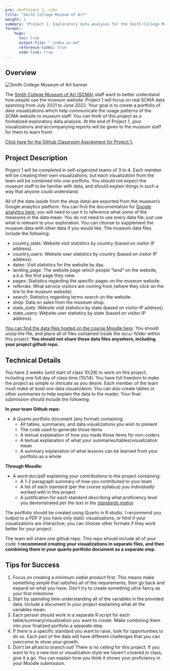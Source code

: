 ```yaml
---
pre: <b>Project 1. </b>
title: "Smith College Museum of Art"
weight: 1
summary: "Project 1: Exploratory data analyses for the Smith College Museum of Art."
format:
    hugo:
      toc: true
      output-file: "_index.en.md"
      reference-links: true
      code-link: true
---
```


## Overview

![](img/scma.png "Smith College Museum of Art banner")

The [Smith College Museum of Art (SCMA)](https://scma.smith.edu/) staff want to better understand how people use the museum website. Project 1 will focus on real SCMA data spanning from July 2021 to June 2022. Your goal is to create a portfolio of data visualizations which help communicate the usage patterns of the SCMA website to museum staff. You can think of this project as a formalized exploratory data analysis. At the end of Project 1, your visualizations and accompanying reports will be given to the museum staff for them to learn from!

[Click here for the Github Classroom Assignment for Project 1.](https://moodle.smith.edu/mod/url/view.php?id=955112)

## Project Description

Project 1 will be completed in self-organized teams of 3 to 4. Each member will be creating their own visualizations, but each visualization from the team will be combined into one portfolio. You should not expect the museum staff to be familiar with data, and should explain things in such a way that anyone could understand.

All of the data (aside from the shop data) are exported from the museum’s Google analytics platform. You can find the documentation for [Google analytics here](https://support.google.com/analytics); you will need to use it to reference what some of the measures in the data mean. You do not need to use every data file; just use what is relevant to your exploration. You can choose to supplement the museum data with other data if you would like. The museum data files include the following:

* country_stats: Website visit statistics by country (based on visitor IP address).
* country_users: Website user statistics by country (based on visitor IP address).
* dates: Visit statistics for the website by day.
* landing_page: The website page which people “land” on the website, a.k.a. the first page they view.
* pages: Statistics regarding the specific pages on the museum website.
* referrals: What service visitors are coming from (where they click on the link to the museum website). 
* search: Statistics regarding terms search on the website.
* shop: Data on sales from the museum shop. 
* state_stats: Website visit statistics by state (based on visitor IP address).
* state_users: Website user statistics by state (based on visitor IP address).

[You can find the data files hosted on the course Moodle here](https://moodle.smith.edu/mod/resource/view.php?id=954407). You should unzip the file, and place all of files contained inside the `data/` folder within this project. **You should not share these data files anywhere, including your project github repo.**

## Technical Details

You have 2 weeks (until start of class 10/28) to work on this project, including one full day of class time (10/14). You have full freedom to make the project as simple or intricate as you desire. Each member of the team must make *at least one* data visualization. You can also create tables or other summaries to help explain the data to the reader. Your final submission should include the following:

**In your team Github repo:**

* A Quarto portfolio document (any format) containing:
  + All tables, summaries, and data visualizations you wish to present
  + The code used to generate those items
  + A textual explanation of how you made those items for non-coders
  + A textual explanation of what your summaries/tables/visualization mean
  + A summary explanation of what lessons can be learned from your portfolio as a whole

**Through Moodle:**

* A word doc/pdf explaining your contributions to the project containing:
  + A 1-2 paragraph summary of how you contributed to your team
  + A list of each standard (per the course syllabus) you *individually* worked with in this project
  + A justification for each standard describing what proficiency level you demonstrated *per the text in the [standards matrix](https://intro-to-data-science-template.github.io/intro_to_data_science_reader/syllabus/#standards)* 

The portfolio should be created using Quarto in R studio. I recommend you output to a PDF if you have only static visualizations, or html if your visualizations are interactive; you can choose other formats if they work better for your project.

The team will share one github repo. This repo should include all of your code. **I recommend creating your visualizations in separate files, and then combining them in your quarto portfolio document as a separate step.**

## Tips for Success

1. Focus on creating a *minimum viable product* first. This means make something simple that satisfies all of the requirements, then go back and expand on what you have. Don't try to create something ultra-fancy as your first milestone.
2. Start by spending time understanding all of the variables in the provided data. Include a document in your project explaining what all the variables mean.
3. Each person should work in a separate R script for each table/summary/visualization you want to create. Make combining them into your finalized portfolio a separate step.
4. If there is a specific standard you want to raise, look for opportunities to do so. Each part of the data will have different challenges that you can overcome to show your growth.
5. Don't be afraid to branch out! There is no ceiling for this project. If you want to try a new tool or visualization style we haven't covered in class, give it a go. You can explain how you think it shows your proficiency in your Moodle submission. 

